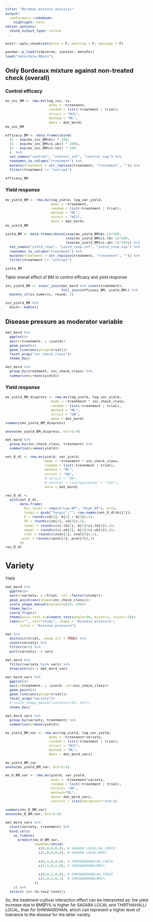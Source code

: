```yaml
---
title: "Bordeau mixture analysis"
output:
  rmdformats::robobook:
    highlight: kate
editor_options: 
  chunk_output_type: inline
---
```


<style type="text/css">
.main-container {
  max-width: 1800px;
  margin-left: auto;
  margin-right: auto;
}
  body{
  font-size: 10pt;
}
</style>

```r
knitr::opts_chunk$set(echo = F, warning = F, message = F)
```

```r
pacman::p_load(tidyverse, janitor, metafor)
load("data/data.RData")
```

## Only Bordeaux mixture against non-treated check (overall)

### Control efficacy

```r
mv_inc_BM <- rma.mv(log_inc, vi,
                     mods = ~treatment,
                     random = list(~treatment | trial),
                     struct = "HCS",
                     method = "ML",
                     data = dat_bord)
mv_inc_BM
```


```r
efficacy_BM <- data.frame(cbind(
  (1 - exp(mv_inc_BM$b)) * 100,
  (1 - exp(mv_inc_BM$ci.ub)) * 100),
  (1 - exp(mv_inc_BM$ci.lb)) * 100
  )  %>% 
  set_names("control", "control_inf", "control_sup") %>% 
  rownames_to_column("treatment") %>% 
  mutate(treatment = str_replace(treatment, "treatment", "")) %>% 
  filter(treatment != "intrcpt") 

efficacy_BM
```

### Yield response 

```r
mv_yield_BM <- rma.mv(log_yield, log_var_yield,
                      mods = ~treatment,
                      random = list(~treatment | trial),
                      method = "ML",
                      struct = "HCS",
                      data = dat_bord)
mv_yield_BM
```

```r
yield_BM <- data.frame(cbind((exp(mv_yield_BM$b)-1)*100, 
                             (exp(mv_yield_BM$ci.lb)-1)*100,
                             (exp(mv_yield_BM$ci.ub)-1)*100)) %>%  
  set_names("yield_resp", "yield_resp.inf", "yield_resp.sup") %>% 
  rownames_to_column("treatment") %>% 
  mutate(treatment = str_replace(treatment, "treatment", "")) %>% 
  filter(treatment != "intrcpt")

yield_BM 
```

Table overall effect of BM in control efficacy and yield response

```r
inc_yield_BM <- inner_join(dat_bord %>% count(treatment),
                           full_join(efficacy_BM, yield_BM)) %>%
  mutate_if(is.numeric, round, 2)

inc_yield_BM %>%   
  knitr::kable()
```

## Disease pressure as moderator variable

```r
dat_bord %>% 
  ggplot()+
  aes(x=treatment, y =yield)+
  geom_point()+
  geom_line(aes(group=trial))+
  facet_wrap("inc_check_class")+
  theme_bw()

dat_bord %>% 
  group_by(treatment, inc_check_class) %>% 
  summarise(y=mean(yield))

```

### Yield response 

```r
mv_yield_BM_dispress <- rma.mv(log_yield, log_var_yield,
                      mods = ~treatment * inc_check_class,
                      random = list(~treatment | trial),
                      method = "ML",
                      struct = "UN",
                      data = dat_bord)
summary(mv_yield_BM_dispress)
```

```r
anova(mv_yield_BM_dispress, btt=3:4)
```

```r
dat_bord %>% 
  group_by(inc_check_class, treatment) %>% 
  summarise(y=mean(yield))
```

```r
net_D_dl <- rma.mv(yield, var_yield,
                   mods = ~treatment * inc_check_class,
                   random = list(~treatment | trial),
                   method = "ML",
                   struct = "UN",
                   # struct = "UN",
                   # control = list(optimizer = "nlm"),
                   data = dat_bord)
```

```r
res_D_dl <-
  with(net_D_dl,
       data.frame(
         Dis_level = rep(c("Low_DP", "High_DP"), e=1),
         fungi = gsub("fungic","", row.names(net_D_dl$b)[2]),
         D = round(c(b[2], b[2] + b[4]),1),
         SE = round(c(se[2], se[4]),2),
         lower = round(c(ci.lb[2], b[2]+ci.lb[4]),2),   
         upper = round(c(ci.ub[2], b[2]+ci.ub[4]),2),  
         zval = round(c(zval[2], zval[4]),1),
        pval = round(c(pval[2], pval[4]),3)
       )) 
res_D_dl
```

# Variety 

Yield 

```r
dat_bord %>% 
  ggplot()+
  aes(x=variety, y =trial, col =factor(study))+
  geom_point(aes(shape=inc_check_class))+
  scale_shape_manual(values=c(25, 24))+
  theme_bw()+
  coord_flip()+
  theme(axis.text.x=element_text(angle=90, hjust=1, vjust=.5))+
  labs(x="", col="study", shape = "Disease pressure", 
       title = "Disease pressure")
```

```r
dat %>%
  distinct(trial, .keep_all = TRUE) %>%
  count(variety) %>% 
  filter(n>3) %>% 
  pull(variety) -> vari

dat_bord %>% 
  filter(variety %in% vari) %>% 
  droplevels()-> dat_bord_vari
```

```r
dat_bord_vari %>% 
  ggplot()+
  aes(x=treatment, y =yield, col=inc_check_class)+
  geom_point()+
  geom_line(aes(group=trial))+
  facet_wrap("variety")+
  # scale_shape_manual(values=c(25, 24))+
  theme_bw()

dat_bord_vari %>% 
  group_by(variety, treatment) %>% 
  summarise(y=mean(yield))
```


```r
mv_yield_BM_var <- rma.mv(log_yield, log_var_yield,
                     mods = ~treatment*variety,
                     random = list(~treatment | trial),
                     struct = "HCS",
                     method = "ML",
                     data = dat_bord_vari)
```

```r
mv_yield_BM_var
anova(mv_yield_BM_var, btt=5:6)
```

```r
mv_D_BM_var <- rma.mv(yield, var_yield,
                      mods = ~treatment*variety,
                      random = list(~treatment | trial),
                      struct= "UN", 
                      method="ML",
                      data= dat_bord_vari,
                      control = list(optimizer="nlm"))
```

```r
summary(mv_D_BM_var)
anova(mv_D_BM_var, btt=5:6)

dat_bord_vari %>% 
  count(variety, treatment) %>% 
  bind_cols(
    as_tibble(
      predict(mv_D_BM_var, 
              newmods=rbind(
                c(0,0,0,0,0), # SAGARA LOCAL/AA_CHECK 
                c(1,0,0,0,0), # SAGARA LOCAL/BM1% 
                
                c(0,1,0,0,0), # SHRIWARDHAN/AA_CHECK 
                c(1,1,0,1,0), # SHRIWARDHAN/BM1% 
                
                c(0,0,1,0,0), # SHRIWARDHAN/AA_CHECK 
                c(1,0,1,0,1)  # SHRIWARDHAN/BM1%
              )) 
    )) %>% 
  select(-(cr.lb:tau2.level))

```

So, the treatment-cultivar interaction effect can be interpreted as:
the yield increase due to BM@1% is higher for SAGARA LOCAL and THIRTHAHALLI LOCAL, than for SHRIWARDHAN, which can represent a higher level of tolerance to the disease for the latter variety.

